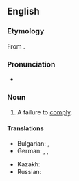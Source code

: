 ==English==

===Etymology===
From {{prefix|en|non|compliance}}.

===Pronunciation===
* {{rhymes|en|aɪəns}}

===Noun===
{{en-noun|~}}

# A failure to [[comply]].

====Translations====
{{trans-top|failure to comply}}
* Bulgarian: {{t+|bg|неподчинение|n}}, {{t|bg|несъобразяване|n}}
* German: {{t+|de|Nichtbeachtung}}, {{t|de|Nichteinhaltung}}, {{t+|de|Nichterfüllung}}
{{trans-mid}}
* Kazakh: {{t|kk|сақтамау}}
* Russian: {{t+|ru|несоблюде́ние|n}}
{{trans-bottom}}